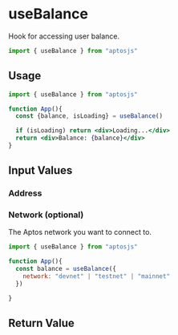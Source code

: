 # useBalance

Hook for accessing user balance.

```jsx
import { useBalance } from "aptosjs"
```

## Usage
```jsx
import { useBalance } from "aptosjs"

function App(){
  const {balance, isLoading} = useBalance()

  if (isLoading) return <div>Loading...</div>
  return <div>Balance: {balance}</div>
}
```

## Input Values 

### Address

### Network (optional)
The Aptos network you want to connect to.
```jsx
import { useBalance } from "aptosjs"

function App(){
  const balance = useBalance({
    network: "devnet" | "testnet" | "mainnet"
  })

}
```

## Return Value
